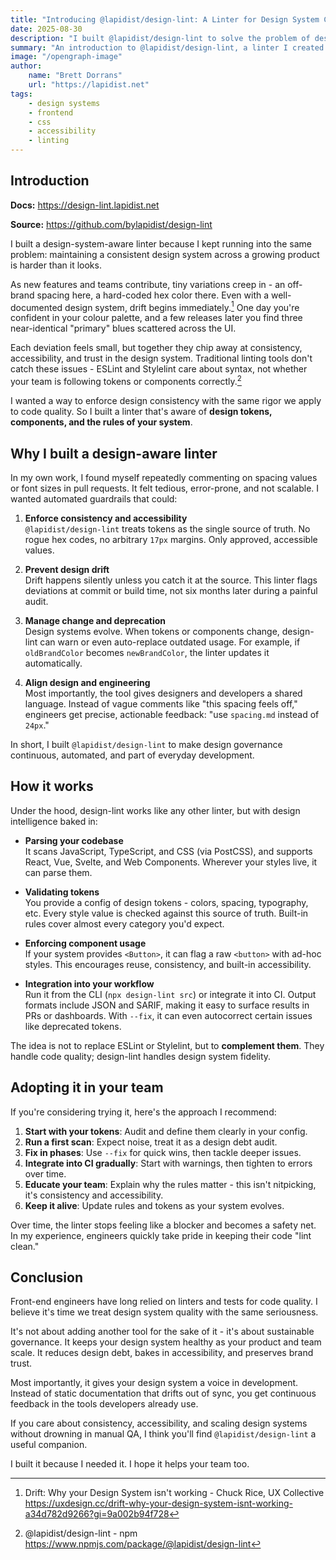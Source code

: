 ```yaml
---
title: "Introducing @lapidist/design-lint: A Linter for Design System Consistency"
date: 2025-08-30
description: "I built @lapidist/design-lint to solve the problem of design drift at scale. Here's why I created it, how it works, and how it can help your team maintain sustainable, accessible design systems."
summary: "An introduction to @lapidist/design-lint, a linter I created to enforce design system consistency through token validation, component usage checks, and automated governance."
image: "/opengraph-image"
author:
    name: "Brett Dorrans"
    url: "https://lapidist.net"
tags:
    - design systems
    - frontend
    - css
    - accessibility
    - linting
---
```


## Introduction

**Docs:** https://design-lint.lapidist.net

**Source:** https://github.com/bylapidist/design-lint

I built a design-system-aware linter because I kept running into the same problem: maintaining a consistent design system across a growing product is harder than it looks.

As new features and teams contribute, tiny variations creep in - an off-brand spacing here, a hard-coded hex color there. Even with a well-documented design system, drift begins immediately.[^1] One day you're confident in your colour palette, and a few releases later you find three near-identical "primary" blues scattered across the UI.

Each deviation feels small, but together they chip away at consistency, accessibility, and trust in the design system. Traditional linting tools don't catch these issues - ESLint and Stylelint care about syntax, not whether your team is following tokens or components correctly.[^2]

I wanted a way to enforce design consistency with the same rigor we apply to code quality. So I built a linter that's aware of **design tokens, components, and the rules of your system**.

## Why I built a design-aware linter

In my own work, I found myself repeatedly commenting on spacing values or font sizes in pull requests. It felt tedious, error-prone, and not scalable. I wanted automated guardrails that could:

1. **Enforce consistency and accessibility**  
   `@lapidist/design-lint` treats tokens as the single source of truth. No rogue hex codes, no arbitrary `17px` margins. Only approved, accessible values.

2. **Prevent design drift**  
   Drift happens silently unless you catch it at the source. This linter flags deviations at commit or build time, not six months later during a painful audit.

3. **Manage change and deprecation**  
   Design systems evolve. When tokens or components change, design-lint can warn or even auto-replace outdated usage. For example, if `oldBrandColor` becomes `newBrandColor`, the linter updates it automatically.

4. **Align design and engineering**  
   Most importantly, the tool gives designers and developers a shared language. Instead of vague comments like "this spacing feels off," engineers get precise, actionable feedback: "use `spacing.md` instead of `24px`."

In short, I built `@lapidist/design-lint` to make design governance continuous, automated, and part of everyday development.

## How it works

Under the hood, design-lint works like any other linter, but with design intelligence baked in:

- **Parsing your codebase**  
  It scans JavaScript, TypeScript, and CSS (via PostCSS), and supports React, Vue, Svelte, and Web Components. Wherever your styles live, it can parse them.

- **Validating tokens**  
  You provide a config of design tokens - colors, spacing, typography, etc. Every style value is checked against this source of truth. Built-in rules cover almost every category you'd expect.

- **Enforcing component usage**  
  If your system provides `<Button>`, it can flag a raw `<button>` with ad-hoc styles. This encourages reuse, consistency, and built-in accessibility.

- **Integration into your workflow**  
  Run it from the CLI (`npx design-lint src`) or integrate it into CI. Output formats include JSON and SARIF, making it easy to surface results in PRs or dashboards. With `--fix`, it can even autocorrect certain issues like deprecated tokens.

The idea is not to replace ESLint or Stylelint, but to **complement them**. They handle code quality; design-lint handles design system fidelity.

## Adopting it in your team

If you're considering trying it, here's the approach I recommend:

1. **Start with your tokens**: Audit and define them clearly in your config.
2. **Run a first scan**: Expect noise, treat it as a design debt audit.
3. **Fix in phases**: Use `--fix` for quick wins, then tackle deeper issues.
4. **Integrate into CI gradually**: Start with warnings, then tighten to errors over time.
5. **Educate your team**: Explain why the rules matter - this isn't nitpicking, it's consistency and accessibility.
6. **Keep it alive**: Update rules and tokens as your system evolves.

Over time, the linter stops feeling like a blocker and becomes a safety net. In my experience, engineers quickly take pride in keeping their code "lint clean."

## Conclusion

Front-end engineers have long relied on linters and tests for code quality. I believe it's time we treat design system quality with the same seriousness.

It's not about adding another tool for the sake of it - it's about sustainable governance. It keeps your design system healthy as your product and team scale. It reduces design debt, bakes in accessibility, and preserves brand trust.

Most importantly, it gives your design system a voice in development. Instead of static documentation that drifts out of sync, you get continuous feedback in the tools developers already use.

If you care about consistency, accessibility, and scaling design systems without drowning in manual QA, I think you'll find `@lapidist/design-lint` a useful companion.

I built it because I needed it. I hope it helps your team too.

[^1]: Drift: Why your Design System isn't working - Chuck Rice, UX Collective https://uxdesign.cc/drift-why-your-design-system-isnt-working-a34d782d9266?gi=9a002b94f728

[^2]: @lapidist/design-lint - npm https://www.npmjs.com/package/@lapidist/design-lint
